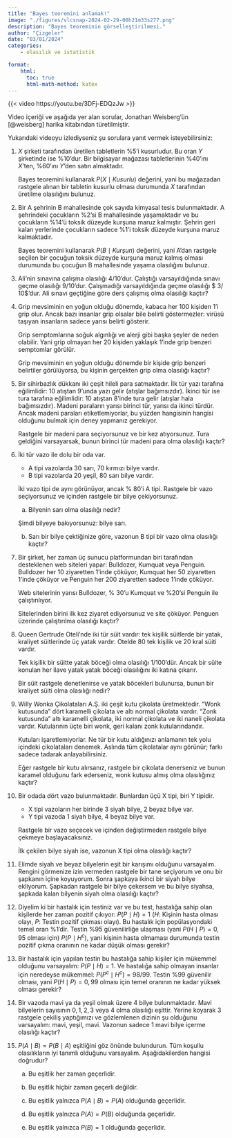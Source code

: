 ```yaml
---
title: "Bayes teoremini anlamak!"
image: "./figures/vlcsnap-2024-02-29-00h21m33s277.png"
description: "Bayes teoreminin görselleştirilmesi."
author: "Çizgeler"
date: "03/01/2024"
categories:
    - olasılık ve istatistik

format: 
    html:
      toc: true
      html-math-method: katex        
---
```


{{< video https://youtu.be/3DFj-EDQzJw >}}

:::{.callout-note}
Video içeriği ve aşağıda yer alan sorular, Jonathan Weisberg'ün [@weisberg] harika kitabından türetilmiştir.
:::



Yukarıdaki videoyu izlediyseniz şu sorulara yanıt vermek isteyebilirsiniz:


#. $X$ şirketi tarafından üretilen tabletlerin $\%5$'i kusurludur. Bu oran $Y$ şirketinde ise $\%10$'dur. Bir bilgisayar mağazası tabletlerinin $\%40$'ını $X$'ten, $\%60$'ını $Y$'den satın almaktadır.

    Bayes teoremini kullanarak $P(X \mid Kusurlu)$ değerini, yani bu mağazadan rastgele alınan bir tabletin kusurlu olması durumunda $X$ tarafından üretilme olasılığını bulunuz.

2. Bir A şehrinin B mahallesinde çok sayıda kimyasal tesis bulunmaktadır. A şehrindeki çocukların $\%2$'si B mahallesinde yaşamaktadır ve bu çocukların $\%14$'ü toksik düzeyde kurşuna maruz kalmıştır. Şehrin geri kalan yerlerinde çocukların sadece $\%1$'i toksik düzeyde kurşuna maruz kalmaktadır. 

    Bayes teoremini kullanarak $P(B \mid \textit{Kurşun})$ değerini, yani A'dan rastgele seçilen bir çocuğun toksik düzeyde kurşuna maruz kalmış olması durumunda bu çocuğun B mahallesinde yaşama olasılığını bulunuz.

3. Ali'nin sınavına çalışma olasılığı $4 / 10$'dur. Çalıştığı varsayıldığında sınavı geçme olasılığı $9 / 10$'dur. Çalışmadığı varsayıldığında geçme olasılığı $ 3/ 10$'dur. Ali sınavı geçtiğine göre ders çalışmış olma olasılığı kaçtır?

4. Grip mevsiminin en yoğun olduğu dönemde, kabaca her 100 kişiden 1'i grip olur. Ancak bazı insanlar grip olsalar bile belirti göstermezler: virüsü taşıyan insanların sadece yarısı belirti gösterir.

    Grip semptomlarına soğuk algınlığı ve alerji gibi başka şeyler de neden olabilir. Yani grip olmayan her 20 kişiden yaklaşık 1'inde grip benzeri semptomlar görülür.

    Grip mevsiminin en yoğun olduğu dönemde bir kişide grip benzeri belirtiler görülüyorsa, bu kişinin gerçekten grip olma olasılığı kaçtır?

5. Bir sihirbazlık dükkanı iki çeşit hileli para satmaktadır. İlk tür yazı tarafına eğilimlidir: 10 atıştan 9'unda yazı gelir (atışlar bağımsızdır). İkinci tür ise tura tarafına eğilimlidir: 10 atıştan 8'inde tura gelir (atışlar hala bağımsızdır). Madeni paraların yarısı birinci tür, yarısı da ikinci türdür. Ancak madeni paraları etiketlemiyorlar, bu yüzden hangisinin hangisi olduğunu bulmak için deney yapmanız gerekiyor.

    Rastgele bir madeni para seçiyorsunuz ve bir kez atıyorsunuz. Tura geldiğini varsayarsak, bunun birinci tür madeni para olma olasılığı kaçtır?
6. İki tür vazo ile dolu bir oda var.

    - A tipi vazolarda 30 sarı, 70 kırmızı bilye vardır.
    - B tipi vazolarda 20 yeşil, 80 sarı bilye vardır.

    İki vazo tipi de aynı görünüyor, ancak  \% 80'i A tipi. Rastgele bir vazo seçiyorsunuz ve içinden rastgele bir bilye çekiyorsunuz.

    a. Bilyenin sarı olma olasılığı nedir?

    Şimdi bilyeye bakıyorsunuz: bilye sarı.
    b. Sarı bir bilye çektiğinize göre, vazonun B tipi bir vazo olma olasılığı kaçtır?


8. Bir şirket, her zaman üç sunucu platformundan biri tarafından desteklenen web siteleri yapar: Bulldozer, Kumquat veya Penguin. Bulldozer her 10 ziyaretten 1'inde çöküyor, Kumquat her 50 ziyaretten 1'inde çöküyor ve Penguin her 200 ziyaretten sadece 1'inde çöküyor.

    Web sitelerinin yarısı Bulldozer, \% 30'u Kumquat ve \%20'si Penguin ile çalıştırılıyor.

    Sitelerinden birini ilk kez ziyaret ediyorsunuz ve site çöküyor. Penguen üzerinde çalıştırılma olasılığı kaçtır?



10. Queen Gertrude Oteli'nde iki tür süit vardır: tek kişilik süitlerde bir yatak, kraliyet süitlerinde üç yatak vardır. Otelde 80 tek kişilik ve 20 kral süiti vardır.

    Tek kişilik bir süitte yatak böceği olma olasılığı $1 /100$'dür. Ancak bir süite konulan her ilave yatak yatak böceği olasılığını iki katına çıkarır.

    Bir süit rastgele denetlenirse ve yatak böcekleri bulunursa, bunun bir kraliyet süiti olma olasılığı nedir?

11. Willy Wonka Çikolataları A.Ş. iki çeşit kutu çikolata üretmektedir. "Wonk kutusunda" dört karamelli çikolata ve altı normal çikolata vardır. "Zonk kutusunda" altı karamelli çikolata, iki normal çikolata ve iki naneli çikolata vardır. Kutularının üçte biri wonk, geri kalanı zonk kutularındandır.

    Kutuları işaretlemiyorlar. Ne tür bir kutu aldığınızı anlamanın tek yolu içindeki çikolataları denemek. Aslında tüm çikolatalar aynı görünür; farkı sadece tadarak anlayabilirsiniz.

    Eğer rastgele bir kutu alırsanız, rastgele bir çikolata denerseniz ve bunun karamel olduğunu fark ederseniz, wonk kutusu almış olma olasılığınız kaçtır?


12. Bir odada dört vazo bulunmaktadır. Bunlardan üçü X tipi, biri Y tipidir.

    - X tipi vazoların her birinde 3 siyah bilye, 2 beyaz bilye var.
    - Y tipi vazoda 1 siyah bilye, 4 beyaz bilye var.

    Rastgele bir vazo seçecek ve içinden değiştirmeden rastgele bilye çekmeye başlayacaksınız.

    İlk çekilen bilye siyah ise, vazonun X tipi olma olasılığı kaçtır?

13. Elimde siyah ve beyaz bilyelerin eşit bir karışımı olduğunu varsayalım. Rengini görmenize izin vermeden rastgele bir tane seçiyorum ve onu bir şapkanın içine koyuyorum. Sonra şapkaya ikinci bir siyah bilye ekliyorum. Şapkadan rastgele bir bilye çekersem ve bu bilye siyahsa, şapkada kalan bilyenin siyah olma olasılığı kaçtır?

14. Diyelim ki bir hastalık için testiniz var ve bu test, hastalığa sahip olan kişilerde her zaman pozitif çıkıyor: $P(P \mid H)=1$ ($H$: Kişinin hasta olması olayı, $P$: Testin pozitif çıkması olayı). Bu hastalık için popülasyondaki temel oran \%1'dir. Testin \%95 güvenilirliğe ulaşması (yani $P(H \mid P)=0,95$ olması için) $P(P \mid H^c)$, yani kişinin hasta olmaması durumunda testin pozitif çıkma oranının ne kadar düşük olması gerekir?

15. Bir hastalık için yapılan testin bu hastalığa sahip kişiler için mükemmel olduğunu varsayalım: $P(P \mid H)=1$. Ve hastalığa sahip olmayan insanlar için neredeyse mükemmel: $P(P^c \mid H^c)=98 / 99$. Testin \%99 güvenilir olması, yani $P(H \mid P)=0,99$ olması için temel oranının ne kadar yüksek olması gerekir?

16. Bir vazoda mavi ya da yeşil olmak üzere 4 bilye bulunmaktadır. Mavi bilyelerin sayısının $0,1,2,3$ veya $4$ olma olasılığı eşittir. Yerine koyarak 3 rastgele çekiliş yaptığımızı ve gözlemlenen dizinin şu olduğunu varsayalım: mavi, yeşil, mavi. Vazonun sadece 1 mavi bilye içerme olasılığı kaçtır?

17. $P(A \mid B)=P(B \mid A)$ eşitliğini göz önünde bulundurun. Tüm koşullu olasılıkların iyi tanımlı olduğunu varsayalım. Aşağıdakilerden hangisi doğrudur?

    a. Bu eşitlik her zaman geçerlidir.

    b. Bu eşitlik hiçbir zaman geçerli değildir.

    c. Bu eşitlik yalnızca $P(A \mid B)=P(A)$ olduğunda  geçerlidir.

    d. Bu eşitlik yalnızca $P(A)=P(B)$ olduğunda geçerlidir.

    e. Bu eşitlik yalnızca $P(B)=1$ olduğunda geçerlidir.


